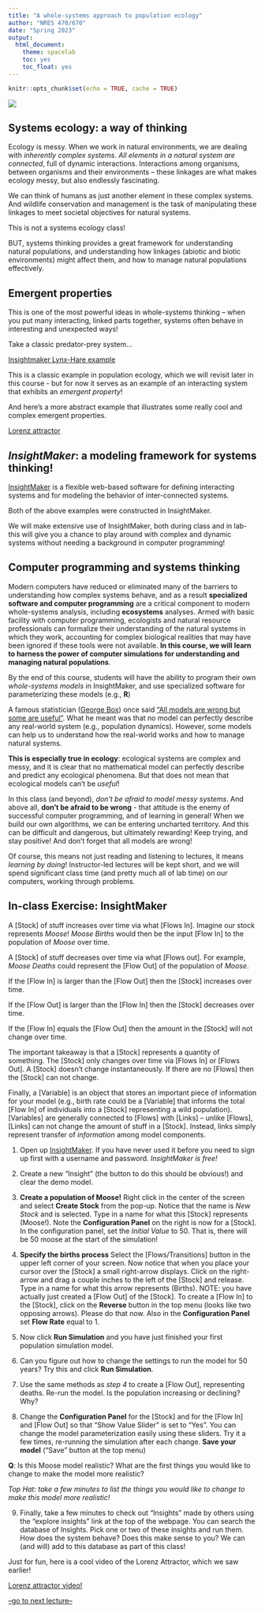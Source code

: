 ```yaml
---
title: "A whole-systems approach to population ecology"
author: "NRES 470/670"
date: "Spring 2023"
output: 
  html_document: 
    theme: spacelab
    toc: yes
    toc_float: yes
---
```


```r
knitr::opts_chunk$set(echo = TRUE, cache = TRUE)
```

![](FoodWeb1.jpg)

## Systems ecology: a way of thinking   
Ecology is messy. When we work in natural environments, we are dealing with *inherently complex systems*. _All elements in a natural system are connected_, full of dynamic interactions. Interactions among organisms, between organisms and their environments -- these linkages are what makes ecology messy, but also endlessly fascinating. 

We can think of humans as just another element in these complex systems. And wildlife conservation and management is the task of manipulating these linkages to meet societal objectives for natural systems.  

This is not a systems ecology class! 

BUT, systems thinking provides a great framework for understanding natural populations, and understanding how linkages (abiotic and biotic environments) might affect them, and how to manage natural populations effectively. 

## Emergent properties
This is one of the most powerful ideas in whole-systems thinking -- when you put many interacting, linked parts together, systems often behave in interesting and unexpected ways! 

Take a classic predator-prey system...

[Insightmaker Lynx-Hare example](https://insightmaker.com/insight/68437/)  

This is a classic example in population ecology, which we will revisit later in this course - but for now it serves as an example of an interacting system that exhibits an *emergent property*!

And here's a more abstract example that illustrates some really cool and complex emergent properties.

[Lorenz attractor](https://insightmaker.com/insight/1829/Lorenz-Attractor)

## *InsightMaker*: a modeling framework for systems thinking!

[InsightMaker](insightmaker.com) is a flexible web-based software for defining interacting systems and for modeling the behavior of inter-connected systems. 

Both of the above examples were constructed in InsightMaker.

We will make extensive use of InsightMaker, both during class and in lab- this will give you a chance to play around with complex and dynamic systems without needing a background in computer programming!

## Computer programming and systems thinking

Modern computers have reduced or eliminated many of the barriers to understanding how complex systems behave, and as a result **specialized software and computer programming** are a critical component to modern whole-systems analysis, including **ecosystems** analyses. Armed with basic facility with computer programming, ecologists and natural resource professionals can formalize their understanding of the natural systems in which they work, accounting for complex biological realities that may have been ignored if these tools were not available. **In this course, we will learn to harness the power of computer simulations for understanding and managing natural populations**.  

By the end of this course, students will have the ability to program their own *whole-systems models* in InsightMaker, and use specialized software for parameterizing these models (e.g., **R**)

A famous statistician ([George Box](https://en.wikipedia.org/wiki/George_E._P._Box)) once said ["All models are wrong but some are useful"](https://en.wikipedia.org/wiki/All_models_are_wrong). What he meant was that no model can perfectly describe any real-world system (e.g., population dynamics). However, some models can help us to understand how the real-world works and how to manage natural systems.

**This is especially true in ecology**: ecological systems are complex and messy, and it is clear that no mathematical model can perfectly describe and predict any ecological phenomena. But that does not mean that ecological models can't be *useful*!    

In this class (and beyond), _don't be afraid to model messy systems_. And above all, **don't be afraid to be wrong** - that attitude is the enemy of successful computer programming, and of learning in general! When we build our own algorithms, we can be entering uncharted territory. And this can be difficult and dangerous, but ultimately rewarding! Keep trying, and stay positive! And don't forget that all models are wrong!

Of course, this means not just reading and listening to lectures, it means *learning by doing*! Instructor-led lectures will be kept short, and we will spend significant class time (and pretty much all of lab time) on our computers, working through problems.

## In-class Exercise: InsightMaker

A [Stock] of stuff increases over time via what [Flows In]. Imagine our stock represents *Moose*! *Moose Births* would then be the input [Flow In] to the population of *Moose* over time. 

A [Stock] of stuff decreases over time via what [Flows out]. For example, *Moose Deaths* could represent the [Flow Out] of the population of *Moose*.

If the [Flow In] is larger than the [Flow Out] then the [Stock] increases over time. 

If the [Flow Out] is larger than the [Flow In] then the [Stock] decreases over time.

If the [Flow In] equals the [Flow Out] then the amount in the [Stock] will not change over time.

The important takeaway is that a [Stock] represents a quantity of something. The [Stock] only changes over time via [Flows In] or [Flows Out]. A [Stock] doesn't change instantaneously. If there are no [Flows] then the [Stock] can not change.

Finally, a [Variable] is an object that stores an important piece of information for your model (e.g., birth rate could be a [Variable] that informs the total [Flow In] of individuals into a [Stock] representing a wild population). [Variables] are generally connected to [Flows] with [Links] -- unlike [Flows], [Links] can not change the amount of stuff in a [Stock]. Instead, links simply represent transfer of *information* among model components.   

1. Open up [InsightMaker](https://insightmaker.com/). If you have never used it before you need to sign up first with a username and password. *InsightMaker is free!*

2. Create a new "Insight" (the button to do this should be obvious!) and clear the demo model. 

3. **Create a population of Moose!** Right click in the center of the screen and select **Create Stock** from the pop-up. Notice that the name is *New Stock* and is selected. Type in a name for what this [Stock] represents (Moose!). Note the **Configuration Panel** on the right is now for a [Stock]. In the configuration panel, set the *Initial Value* to 50. That is, there will be 50 moose at the start of the simulation! 

4. **Specify the births process** Select the [Flows/Transitions] button in the upper left corner of your screen. Now notice that when you place your cursor over the [Stock] a small right-arrow displays. Click on the right-arrow and drag a couple inches to the left of the [Stock] and release. Type in a name for what this arrow represents (Births). NOTE: you have actually just created a [Flow Out] of the [Stock]. To create a [Flow In] to the [Stock], click on the **Reverse** button in the top menu (looks like two opposing arrows). Please do that now. Also in the **Configuration Panel** set **Flow Rate** equal to 1.

5. Now click **Run Simulation** and you have just finished your first population simulation model.

6. Can you figure out how to change the settings to run the model for 50 years? Try this and click **Run Simulation**.

7. Use the same methods as *step 4* to create a [Flow Out], representing deaths. Re-run the model. Is the population increasing or declining? Why? 

8. Change the **Configuration Panel** for the [Stock] and for the [Flow In] and [Flow Out] so that "Show Value Slider" is set to "Yes". You can change the model parameterization easily using these sliders. Try it a few times, re-running the simulation after each change. **Save your model** ("Save" button at the top menu) 

**Q**: Is this Moose model realistic? What are the first things you would like to change to make the model more realistic?

*Top Hat: take a few minutes to list the things you would like to change to make this model more realistic!*

9. Finally, take a few minutes to check out "Insights" made by others using the "explore insights" link at the top of the webpage. You can search the database of Insights. Pick one or two of these insights and run them. How does the system behave? Does this make sense to you? We can (and will) add to this database as part of this class! 

Just for fun, here is a cool video of the Lorenz Attractor, which we saw earlier!

[Lorenz attractor video!](https://www.youtube.com/watch?v=iu4RdmBVdps)


[--go to next lecture--](LECTURE2.html)


 

































